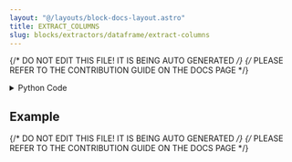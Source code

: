 ```yaml
---
layout: "@/layouts/block-docs-layout.astro"
title: EXTRACT_COLUMNS
slug: blocks/extractors/dataframe/extract-columns
---
```


{/* DO NOT EDIT THIS FILE! IT IS BEING AUTO GENERATED */}
{/* PLEASE REFER TO THE CONTRIBUTION GUIDE ON THE DOCS PAGE */}


<PythonDocsDisplay docstring={docstring} />

<details>
<summary>Python Code</summary>

```python
from flojoy import flojoy, DataFrame, Matrix, Array
import numpy as np


@flojoy
def EXTRACT_COLUMNS(default: DataFrame | Matrix, columns: Array) -> DataFrame:
    """The EXTRACT_COLUMNS node takes an input dataframe/matrix and returns a dataframe/matrix with only the specified columns.

    Inputs
    ------
    default : DataFrame|Matrix
        Input to use as the table for column extraction

    Parameters
    ----------
    columns : list of str or list of int
        The columns to extract from the input dataframe

    Returns
    -------
    DataFrame|Matrix
        DataFrame or Matrix with only the specified columns
    """

    if isinstance(default, DataFrame):
        df = default.m
        new_df = df[columns.unwrap()] if columns else df
        return DataFrame(df=new_df)
    else:
        matrix = default.m
        indices = np.array(columns.unwrap(), dtype=int)
        new_matrix = matrix[:, indices] if columns else matrix
        return Matrix(m=new_matrix)

```

[Find this Flojoy Block on GitHub](https://github.com/flojoy-ai/blocks/blob/main/blocks/EXTRACTORS/DATAFRAME/EXTRACT_COLUMNS/EXTRACT_COLUMNS.py)

</details>

## Example


<GetHelpWidget />


<AppDisplay app={app} blockName="EXTRACT_COLUMNS" client:visible />


<Example />

{/* DO NOT EDIT THIS FILE! IT IS BEING AUTO GENERATED */}
{/* PLEASE REFER TO THE CONTRIBUTION GUIDE ON THE DOCS PAGE */}
